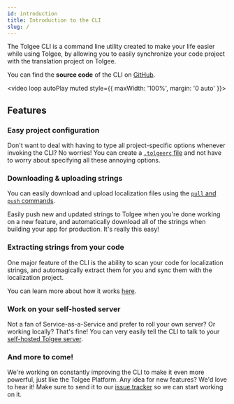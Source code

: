 ```yaml
---
id: introduction
title: Introduction to the CLI
slug: /
---
```


The Tolgee CLI is a command line utility created to make your life easier while using Tolgee, by allowing you to
easily synchronize your code project with the translation project on Tolgee.

You can find the **source code** of the CLI on [GitHub](https://github.com/tolgee/tolgee-cli).

<video loop autoPlay muted style={{ maxWidth: '100%', margin: '0 auto' }}>
  <source src="/tolgee-cli.webm"></source>
</video>

## Features

### Easy project configuration

Don't want to deal with having to type all project-specific options whenever invoking the CLI? No worries! You can
create a [`.tolgeerc` file](./project-configuration.mdx) and not have to worry about specifying all these
annoying options.

### Downloading & uploading strings

You can easily download and upload localization files using the [`pull` and `push` commands](./push-pull-strings.mdx).

Easily push new and updated strings to Tolgee when you're done working on a new feature, and automatically download all
of the strings when building your app for production. It's really this easy!

### Extracting strings from your code

One major feature of the CLI is the ability to scan your code for localization strings, and automagically extract them
for you and sync them with the localization project.

You can learn more about how it works [here](./extraction/syncing-strings.mdx).

### Work on your self-hosted server

Not a fan of Service-as-a-Service and prefer to roll your own server? Or working locally? That's fine! You can very
easily tell the CLI to talk to your [self-hosted Tolgee server](/platform/self_hosting/getting_started).

### And more to come!

We're working on constantly improving the CLI to make it even more powerful, just like the Tolgee Platform. Any idea
for new features? We'd love to hear it! Make sure to send it to our [issue tracker](https://github.com/tolgee/tolgee-cli/issues/new)
so we can start working on it.

